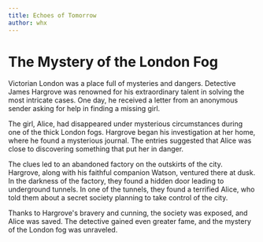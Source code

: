 ```yaml
---
title: Echoes of Tomorrow
author: whx
---
```


# The Mystery of the London Fog

Victorian London was a place full of mysteries and dangers. Detective James Hargrove was renowned for his extraordinary talent in solving the most intricate cases. One day, he received a letter from an anonymous sender asking for help in finding a missing girl.

The girl, Alice, had disappeared under mysterious circumstances during one of the thick London fogs. Hargrove began his investigation at her home, where he found a mysterious journal. The entries suggested that Alice was close to discovering something that put her in danger.

The clues led to an abandoned factory on the outskirts of the city. Hargrove, along with his faithful companion Watson, ventured there at dusk. In the darkness of the factory, they found a hidden door leading to underground tunnels. In one of the tunnels, they found a terrified Alice, who told them about a secret society planning to take control of the city.

Thanks to Hargrove's bravery and cunning, the society was exposed, and Alice was saved. The detective gained even greater fame, and the mystery of the London fog was unraveled.
